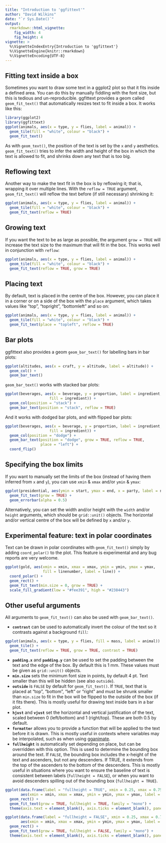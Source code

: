 ```yaml
---
title: "Introduction to 'ggfittext'"
author: "David Wilkins"
date: "`r Sys.Date()`"
output: 
  rmarkdown::html_vignette:
    fig_width: 4
    fig_height: 4
vignette: >
  %\VignetteIndexEntry{Introduction to 'ggfittext'}
  %\VignetteEngine{knitr::rmarkdown}
  %\VignetteEncoding{UTF-8}
---
```


## Fitting text inside a box

Sometimes you want to draw some text in a ggplot2 plot so that it fits inside a
defined area. You can do this by manually fiddling with the font size, but this
is tedious and un-reproducible. ggfittext provides a geom called
`geom_fit_text()` that automatically resizes text to fit inside a box.  It
works like this:

```r
library(ggplot2)
library(ggfittext)
ggplot(animals, aes(x = type, y = flies, label = animal)) +
  geom_tile(fill = "white", colour = "black") +
  geom_fit_text()
```

As with `geom_text()`, the position of the text is set by the `x` and `y`
aesthetics. `geom_fit_text()` tries to infer the width and height of the box in
which the text is allowed to fit, and shrinks down any text that is too big.

## Reflowing text

Another way to make the text fit in the box is by reflowing it; that is,
wrapping it over multiple lines. With the `reflow = TRUE` argument,
`geom_fit_text()` will reflow the text before (if still necessary) shrinking
it:

```r
ggplot(animals, aes(x = type, y = flies, label = animal)) +
  geom_tile(fill = "white", colour = "black") +
  geom_fit_text(reflow = TRUE)
```

## Growing text

If you want the text to be as large as possible, the argument `grow = TRUE`
will increase the text size to the maximum that will fit in the box. This works
well in conjunction with `reflow`:

```r
ggplot(animals, aes(x = type, y = flies, label = animal)) +
  geom_tile(fill = "white", colour = "black") +
  geom_fit_text(reflow = TRUE, grow = TRUE)
```

## Placing text

By default, text is placed in the centre of the box. However, you can place it
in a corner or on a side of the box with the `place` argument, which takes
values like "top", "topright", "bottomleft" and so on:

```r
ggplot(animals, aes(x = type, y = flies, label = animal)) +
  geom_tile(fill = "white", colour = "black") +
  geom_fit_text(place = "topleft", reflow = TRUE)
```

## Bar plots

ggfittext also provides a geom `geom_bar_text()` for labelling bars in bar
plots:

```r
ggplot(altitudes, aes(x = craft, y = altitude, label = altitude)) +
  geom_col() +
  geom_bar_text()
```

`geom_bar_text()` works with stacked bar plots:

```r
ggplot(beverages, aes(x = beverage, y = proportion, label = ingredient,
                    fill = ingredient)) +
  geom_col(position = "stack") +
  geom_bar_text(position = "stack", reflow = TRUE)
```

And it works with dodged bar plots, and with flipped bar plots:

```r
ggplot(beverages, aes(x = beverage, y = proportion, label = ingredient,
                    fill = ingredient)) +
  geom_col(position = "dodge") +
  geom_bar_text(position = "dodge", grow = TRUE, reflow = TRUE, 
                place = "left") +
  coord_flip()
```

## Specifying the box limits

If you want to manually set the limits of the box (instead of having them
inferred from `x` and `y`), you can use `xmin` & `xmax` and/or `ymin` & `ymax`:

```r
ggplot(presidential, aes(ymin = start, ymax = end, x = party, label = name)) +
  geom_fit_text(grow = TRUE) +
  geom_errorbar(alpha = 0.5)
```

Alternatively, you can set the width and/or height with the `width` and/or
`height` arguments, which should be `grid::unit()` objects. The horizontal
and/or vertical centre of the box will be defined by `x` and/or `y`.

## Experimental feature: text in polar coordinates

Text can be drawn in polar coordinates with `geom_fit_text()` simply by adding
`coord_polar()` to the plot. This feature is experimental and any bug reports
are very welcome.

```r
ggplot(gold, aes(xmin = xmin, xmax = xmax, ymin = ymin, ymax = ymax, 
                 fill = linenumber, label = line)) +
  coord_polar() +
  geom_rect() +
  geom_fit_text(min.size = 0, grow = TRUE) +
  scale_fill_gradient(low = "#fee391", high = "#238443")
```

## Other useful arguments

All arguments to `geom_fit_text()` can also be used with `geom_bar_text()`.

- **`contrast`** can be used to automatically invert the colour of the text so
  it contrasts against a background `fill`:

```r
ggplot(animals, aes(x = type, y = flies, fill = mass, label = animal)) +
  geom_tile() +
  geom_fit_text(reflow = TRUE, grow = TRUE, contrast = TRUE)
```

- **`padding.x`** and **`padding.y`** can be used to set the padding between
  the text and the edge of the box. By default this is 1 mm. These values must
  be given as `grid::unit()` objects.
- **`min.size`** sets the minimum font size in points, by default 4 pt. Text
  smaller than this will be hidden (see also `outside`).
- **`outside`** is `FALSE` by default for `geom_fit_text()`. If `TRUE`, text
  that is placed at "top", "bottom", "left" or "right" and must be shrunk
  smaller than `min.size` to fit in the box will be flipped to the outside of
  the box (if it fits there). This is mostly useful for drawing text inside
  bars in a bar plot.
- **`hjust`** and **`vjust`** set the horizontal and vertical justification of
  the text, scaled between 0 (left/bottom) and 1 (right/top). These are both
  0.5 by default.
- **`formatter`** allows you to provide a function that will be applied to the
  text before it is drawn. This is mostly useful in contexts where variables
  may be interpolated, such as when using
  [gganimate](http://www.gganimate.com).
- **`fullheight`** is automatically set depending on place, but can be
  overridden with this option. This is used to determine the bounding box
  around the text. If `FALSE`, the bounding box includes the x-height of the
  text and ascenders, but not any descenders. If TRUE, it extends from the top
  of the ascenders to the bottom of the descenders. This is mostly useful in
  situations where you want to ensure the baseline of text is consistent
  between labels (`fullheight = FALSE`), or when you want to avoid descenders
  spilling out of the bounding box (`fullheight = TRUE`).

```r
ggplot(data.frame(label = "fullheight = TRUE", xmin = 0.25, xmax = 0.75, ymin = 0.25, ymax = 0.75), 
       aes(xmin = xmin, xmax = xmax, ymin = ymin, ymax = ymax, label = label)) +
  geom_rect() +
  geom_fit_text(grow = TRUE, fullheight = TRUE, family = "mono") +
  theme(axis.text = element_blank(), axis.ticks = element_blank(), panel.background = element_blank(), plot.title = element_text(hjust = 0.5))
```

```r
ggplot(data.frame(label = "fullheight = FALSE", xmin = 0.25, xmax = 0.75, ymin = 0.25, ymax = 0.75), 
       aes(xmin = xmin, xmax = xmax, ymin = ymin, ymax = ymax, label = label)) +
  geom_rect() +
  geom_fit_text(grow = TRUE, fullheight = FALSE, family = "mono") +
  theme(axis.text = element_blank(), axis.ticks = element_blank(), panel.background = element_blank(), plot.title = element_text(hjust = 0.5))
```
